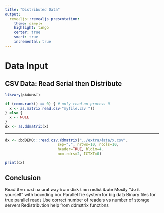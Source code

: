 ```yaml
---
title: "Distributed Data"
output:
  revealjs::revealjs_presentation:
    theme: simple
    highlight: tango
    center: true
    smart: true
    incremental: true
---
```


# Data Input

## CSV Data: Read Serial then Distribute

```r
library(pbdDMAT)

if (comm.rank() == 0) { # only read on process 0
  x <- as.matrix(read.csv("myfile.csv "))
} else {
  x <- NULL
}
dx <- as.ddmatrix(x)

```
---


```r
dx <- pbdDEMO:::read.csv.ddmatrix("../extra/data/x.csv", 
                        sep=",", nrows=10, ncols=10, 
                        header=TRUE, bldim=4, 
                        num.rdrs=2, ICTXT=0)

print(dx)
```


## Conclusion
Read the most natural way from disk then redistribute
Mostly “do it yourself” with bounding box
Parallel file system for big data
Binary files for true parallel reads
Use correct number of readers vs number of storage servers
Redistribution help from ddmatrix functions
